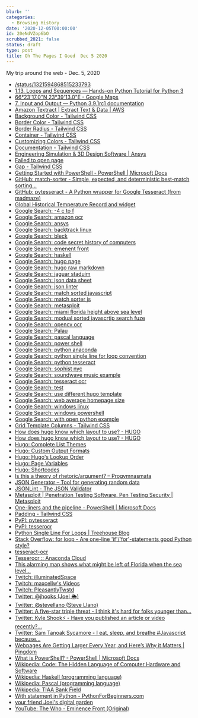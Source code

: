 ```yaml
---
blurb: ''
categories:
  - Browsing History
date: '2020-12-05T00:00:00'
id: 20eNdVZop6bO
scrubbed_2021: false
status: draft
type: post
title: Oh The Pages I Goed  Dec 5 2020
---
```


My trip around the web - Dec. 5, 2020

- [/status/1321594868515233793](https://twitter.com/kitchengarry/status/1321594868515233793)
- [1.13. Loops and Sequences — Hands-on Python Tutorial for Python 3](http://anh.cs.luc.edu/handsonPythonTutorial/loops.html)
- [66°23'17.0"N 23°39'13.0"E - Google Maps](https://www.google.com/maps/place/66%C2%B023'17.0%22N+23%C2%B039'13.0%22E/@66.3880556,23.5157241,11z/data=!4m5!3m4!1s0x0:0x0!8m2!3d66.3880556!4d23.6536111)
- [7. Input and Output — Python 3.9.1rc1 documentation](https://docs.python.org/3/tutorial/inputoutput.html)
- [Amazon Textract | Extract Text & Data | AWS](https://aws.amazon.com/textract/)
- [Background Color - Tailwind CSS](https://tailwindcss.com/docs/background-color)
- [Border Color - Tailwind CSS](https://tailwindcss.com/docs/border-color)
- [Border Radius - Tailwind CSS](https://tailwindcss.com/docs/border-radius)
- [Container - Tailwind CSS](https://tailwindcss.com/docs/container)
- [Customizing Colors - Tailwind CSS](https://tailwindcss.com/docs/customizing-colors)
- [Documentation - Tailwind CSS](https://tailwindcss.com/docs)
- [Engineering Simulation & 3D Design Software | Ansys](https://www.ansys.com/)
- [Failed to open page](https://sophist.nyc/)
- [Gap - Tailwind CSS](https://tailwindcss.com/docs/gap)
- [Getting Started with PowerShell - PowerShell | Microsoft Docs](https://docs.microsoft.com/en-us/powershell/scripting/learn/ps101/01-getting-started?view=powershell-7.1)
- [GitHub: match-sorter - Simple, expected, and deterministic best-match sorting...](https://github.com/kentcdodds/match-sorter)
- [GitHub: pytesseract - A Python wrapper for Google Tesseract (from madmaze)](https://github.com/madmaze/pytesseract)
- [Global Historical Temperature Record and widget](https://www.temperaturerecord.org/)
- [Google Search: -4 c to f](https://www.google.com/search?client=safari&rls=en&q=-4+c+to+f&ie=UTF-8&oe=UTF-8)
- [Google Search: amazon ocr](https://www.google.com/search?client=safari&rls=en&q=amazon+ocr&ie=UTF-8&oe=UTF-8)
- [Google Search: ansys](https://www.google.com/search?client=safari&rls=en&q=ansys&ie=UTF-8&oe=UTF-8)
- [Google Search: backtrack linux](https://www.google.com/search?client=safari&rls=en&q=backtrack+linux&ie=UTF-8&oe=UTF-8)
- [Google Search: bleck](https://www.google.com/search?client=safari&rls=en&q=bleck&ie=UTF-8&oe=UTF-8)
- [Google Search: code secret history of computers](https://www.google.com/search?client=safari&rls=en&q=code+secret+history+of+computers&ie=UTF-8&oe=UTF-8)
- [Google Search: emenent front](https://www.google.com/search?client=safari&rls=en&q=emenent+front&ie=UTF-8&oe=UTF-8)
- [Google Search: haskell](https://www.google.com/search?client=safari&rls=en&q=haskell&ie=UTF-8&oe=UTF-8)
- [Google Search: hugo page](https://www.google.com/search?client=safari&rls=en&q=hugo+page&ie=UTF-8&oe=UTF-8)
- [Google Search: hugo raw markdown](https://www.google.com/search?client=safari&rls=en&q=hugo+raw+markdown&ie=UTF-8&oe=UTF-8)
- [Google Search: jaguar staduim](https://www.google.com/search?client=safari&rls=en&q=jaguar+staduim&ie=UTF-8&oe=UTF-8)
- [Google Search: json data sheet](https://www.google.com/search?newwindow=1&client=safari&rls=en&ei=KCLMX8C8G4Wm5wLFsImoBg&q=json+data+sheet&oq=json+data+sheet&gs_lcp=CgZwc3ktYWIQAzIGCAAQCBAeMgYIABAIEB4yBggAEAgQHjIGCAAQCBAeMgYIABAIEB4yBggAEAgQHjIGCAAQCBAeMgYIABAIEB4yBggAEAgQHjoECAAQRzoGCAAQBxAeUNc1WJ84YIw9aABwAngAgAHqAYgBkgSSAQUyLjEuMZgBAKABAaoBB2d3cy13aXrIAQjAAQE&sclient=psy-ab&ved=0ahUKEwjA8NahibjtAhUF01kKHUVYAmUQ4dUDCAw&uact=5)
- [Google Search: json linter](https://www.google.com/search?client=safari&rls=en&q=json+linter&ie=UTF-8&oe=UTF-8)
- [Google Search: match sorted javascript](https://www.google.com/search?newwindow=1&client=safari&rls=en&ei=orHLX7rHC4GD5wLowpiwBA&q=match+sorted+javascript+&oq=match+sorted+javascript+&gs_lcp=CgZwc3ktYWIQAzIFCCEQoAEyBQghEKABOgQIABBHOgUIIRCrAjoHCCEQChCgAVDhRliGaGCfaWgAcAF4AIABc4gBoQuSAQQxMi40mAEAoAEBqgEHZ3dzLXdpesgBCMABAQ&sclient=psy-ab&ved=0ahUKEwi6oOT5nbftAhWBwVkKHWghBkYQ4dUDCAw&uact=5)
- [Google Search: match sorter js](https://www.google.com/search?client=safari&rls=en&q=match+sorter+js&ie=UTF-8&oe=UTF-8)
- [Google Search: metasploit](https://www.google.com/search?client=safari&rls=en&q=metasploit&ie=UTF-8&oe=UTF-8)
- [Google Search: miami florida height above sea level](https://www.google.com/search?client=safari&rls=en&q=miami+florida+height+above+sea+level&ie=UTF-8&oe=UTF-8)
- [Google Search: modual sorted javascrtip search fuze](https://www.google.com/search?client=safari&rls=en&q=modual+sorted+javascrtip+search+fuze&ie=UTF-8&oe=UTF-8)
- [Google Search: opencv ocr](https://www.google.com/search?newwindow=1&client=safari&rls=en&ei=ufXLX5brDMSQ5gL48YbIBQ&q=opencv+ocr&oq=opencv+ocr&gs_lcp=CgZwc3ktYWIQAzIICAAQyQMQkQIyAggAMgIIADICCAAyAggAMgIIADICCAAyAggAMgIIADICCAA6BAgAEEc6CggAELEDEMkDEEM6BAgAEEM6BwgAELEDEEM6BQgAEJECULQYWOAdYPgjaABwAngAgAFiiAG4ApIBATSYAQCgAQGqAQdnd3Mtd2l6yAEIwAEB&sclient=psy-ab&ved=0ahUKEwjWq8Xx3rftAhVEiFkKHfi4AVkQ4dUDCAw&uact=5)
- [Google Search: Palau](https://www.google.com/search?client=safari&rls=en&q=Palau&ie=UTF-8&oe=UTF-8)
- [Google Search: pascal language](https://www.google.com/search?newwindow=1&client=safari&rls=en&ei=reTLX4bJBoLZ5gKz35bYBg&q=pascal+language&oq=pascal+langu&gs_lcp=CgZwc3ktYWIQAxgAMggIABCxAxDJAzICCAAyAgguMgIIADICCAAyAggAMgIIADICCAAyAggAMgIIADoNCC4QsQMQyQMQQxCTAjoFCAAQsQM6BwgAELEDEEM6BQguELEDOgQIABBDOgoIABCxAxDJAxBDOgcILhCxAxBDOggILhDHARCvAToKCC4QxwEQrwEQClDfRVjdTGDGVGgAcAB4AIABcogBzgWSAQMzLjSYAQCgAQGqAQdnd3Mtd2l6wAEB&sclient=psy-ab)
- [Google Search: power shell](https://www.google.com/search?client=safari&rls=en&q=power+shell&ie=UTF-8&oe=UTF-8)
- [Google Search: python anaconda](https://www.google.com/search?client=safari&rls=en&q=python+anaconda&ie=UTF-8&oe=UTF-8)
- [Google Search: python single line for loop convention](https://www.google.com/search?client=safari&rls=en&q=python+single+line+for+loop+convention&ie=UTF-8&oe=UTF-8)
- [Google Search: python tesseract](https://www.google.com/search?client=safari&rls=en&q=python+tesseract&ie=UTF-8&oe=UTF-8)
- [Google Search: sophist nyc](https://www.google.com/search?newwindow=1&client=safari&rls=en&ei=f9HLX7eUIcLJ5gKgx6-wBg&q=sophist+nyc&oq=sophist+nyc&gs_lcp=CgZwc3ktYWIQAzoECAAQRzoFCAAQyQM6AggAOgIILjoCCCY6BggAEBYQHjoICAAQFhAKEB46CQgAEMkDEBYQHjoFCCEQoAFQ7hFY9SRggChoAXACeACAAXqIAfYDkgEDMy4ymAEAoAEBqgEHZ3dzLXdpesgBCMABAQ&sclient=psy-ab&ved=0ahUKEwj3z8GrvLftAhXCpFkKHaDjC2YQ4dUDCAw&uact=5)
- [Google Search: soundwave music example](https://www.google.com/search?q=soundwave+music+example&newwindow=1&client=safari&rls=en&source=lnms&tbm=isch&sa=X&ved=2ahUKEwiGjIKt87ftAhUFj1kKHUS-C18Q_AUoAXoECA4QAw&biw=1440&bih=734&dpr=2)
- [Google Search: tesseract ocr](https://www.google.com/search?newwindow=1&client=safari&rls=en&ei=h-fLX6CAJYHX5gKxgpKABg&q=tesseract+ocr&oq=tesseract+ocr&gs_lcp=CgZwc3ktYWIQAzIICAAQsQMQyQMyAggAMgIIADICCAAyAggAMgIIADICCAAyAggAMgIIADICCAA6BAgAEEc6BQgAEMkDOgQIABBDOgoILhCxAxCDARBDOgcIABCxAxBDOgQIABADOgIILlCOJlitPWDWQGgDcAJ4AIABY4gBhQSSAQE3mAEAoAEBqgEHZ3dzLXdpesgBCMABAQ&sclient=psy-ab&ved=0ahUKEwjg3_Os0bftAhWBq1kKHTGBBGAQ4dUDCAw&uact=5)
- [Google Search: test](https://www.google.com/search?newwindow=1&client=safari&source=hp&ei=-TfMX46BEKTz5gLbnqeoBA&q=test&oq=test&gs_lcp=CgZwc3ktYWIQAzIFCAAQsQMyBQgAELEDMgIIADIFCAAQsQMyBQgAELEDMgUIABCxAzILCC4QsQMQxwEQrwEyAggAMgIIADIFCC4QsQM6EQguELEDEIMBEMcBEKMCEJMCOggIABCxAxCDAToICC4QsQMQgwE6CwguELEDEMcBEKMCOggILhDHARCjAjoLCC4QsQMQgwEQkwI6EQguELEDEMcBEKMCEMkDEJMCUPUKWNsNYLYyaAVwAHgAgAEAiAEAkgEAmAEAoAEBqgEHZ3dzLXdperABAA&sclient=psy-ab&ved=0ahUKEwjO4dyInrjtAhWkuVkKHVvPCUUQ4dUDCAw&uact=5)
- [Google Search: use different hugo template](https://www.google.com/search?client=safari&rls=en&q=use+different+hugo+template&ie=UTF-8&oe=UTF-8)
- [Google Search: web average homepage size](https://www.google.com/search?client=safari&rls=en&q=web+average+homepage+size&ie=UTF-8&oe=UTF-8)
- [Google Search: windows linux](https://www.google.com/search?newwindow=1&client=safari&rls=en&ei=TRnMX4WTBcGL5wK_jauYBw&q=windows+linux+&oq=windows+linux+&gs_lcp=CgZwc3ktYWIQAzILCAAQsQMQyQMQkQIyBQgAEJECMgIIADICCAAyAggAMgIIADICCAAyAggAMgIIADICCAA6BAgAEEdQpxBYpxBg-BFoAHACeACAAYcBiAGHAZIBAzAuMZgBAKABAaoBB2d3cy13aXrIAQjAAQE&sclient=psy-ab&ved=0ahUKEwjF7cHogLjtAhXBxVkKHb_GCnMQ4dUDCAw&uact=5)
- [Google Search: windows powershell](https://www.google.com/search?client=safari&rls=en&q=windows+powershell&ie=UTF-8&oe=UTF-8)
- [Google Search: with open python example](https://www.google.com/search?client=safari&rls=en&q=with+open+python+example&ie=UTF-8&oe=UTF-8)
- [Grid Template Columns - Tailwind CSS](https://tailwindcss.com/docs/grid-template-columns)
- [How does hugo know which layout to use? - HUGO](https://discourse.gohugo.io/t/how-does-hugo-know-which-layout-to-use/14069)
- [How does hugo know which layout to use? - HUGO](https://discourse.gohugo.io/t/how-does-hugo-know-which-layout-to-use/14069/2)
- [Hugo: Complete List Themes](https://themes.gohugo.io/)
- [Hugo: Custom Output Formats](https://gohugo.io/templates/output-formats/)
- [Hugo: Hugo's Lookup Order](https://gohugo.io/templates/lookup-order/)
- [Hugo: Page Variables](https://gohugo.io/variables/page/)
- [Hugo: Shortcodes](https://gohugo.io/content-management/shortcodes/)
- [Is this a theory of rhetoric/argument? – Progymnasmata](https://stevellano.com/ogymnasmata-net-2008-06-is-this-theory-of-rhetoricargument-html/)
- [JSON Generator – Tool for generating random data](https://www.json-generator.com/)
- [JSONLint - The JSON Validator](https://jsonlint.com/)
- [Metasploit | Penetration Testing Software, Pen Testing Security | Metasploit](https://www.metasploit.com/)
- [One-liners and the pipeline - PowerShell | Microsoft Docs](https://docs.microsoft.com/en-us/powershell/scripting/learn/ps101/04-pipelines?view=powershell-7.1)
- [Padding - Tailwind CSS](https://tailwindcss.com/docs/padding)
- [PyPI: pytesseract](https://pypi.org/project/pytesseract/)
- [PyPI: tesserocr](https://pypi.org/project/tesserocr/)
- [Python Single Line For Loops | Treehouse Blog](https://blog.teamtreehouse.com/python-single-line-loops)
- [Stack Overflow: for loop - Are one-line 'if'/'for'-statements good Python style?](https://stackoverflow.com/questions/1729034/are-one-line-if-for-statements-good-python-style)
- [tesseract-ocr](https://github.com/tesseract-ocr/)
- [Tesserocr :: Anaconda Cloud](https://anaconda.org/conda-forge/tesserocr)
- [This alarming map shows what might be left of Florida when the sea level...](https://www.miamiherald.com/news/nation-world/national/article172347252.html)
- [Twitch: illuminatedSpace](https://www.twitch.tv/illuminatedSpace)
- [Twitch: maxcellw's Videos](https://www.twitch.tv/maxcellw/videos)
- [Twitch: PleasantlyTwstd](https://www.twitch.tv/pleasantlytwstd?referrer=raid)
- [Twitter: @jhooks (Joel 🌦)](https://twitter.com/jhooks)
- [Twitter: @stevellano (Steve Llano)](https://twitter.com/stevellano)
- [Twitter: A five-star triple threat - I think it's hard for folks younger than...](https://twitter.com/kerrizor/status/1335226663785832450)
- [Twitter: Kyle Shook⚡️ - Have you published an article or video recently?...](https://twitter.com/elyktrix/status/1335273463196639235)
- [Twitter: Sam Tanoak Sycamore - I eat, sleep, and breathe #Javascript because...](https://twitter.com/tanoaksam/status/1335260182054535174)
- [Webpages Are Getting Larger Every Year, and Here’s Why it Matters | Pingdom](https://www.pingdom.com/blog/webpages-are-getting-larger-every-year-and-heres-why-it-matters/)
- [What is PowerShell? - PowerShell | Microsoft Docs](https://docs.microsoft.com/en-us/powershell/scripting/overview?view=powershell-7.1)
- [Wikipedia: Code: The Hidden Language of Computer Hardware and Software](https://en.wikipedia.org/wiki/Code:_The_Hidden_Language_of_Computer_Hardware_and_Software)
- [Wikipedia: Haskell (programming language)](https://en.wikipedia.org/wiki/Haskell_(programming_language))
- [Wikipedia: Pascal (programming language)](https://en.wikipedia.org/wiki/Pascal_(programming_language))
- [Wikipedia: TIAA Bank Field](https://en.wikipedia.org/wiki/TIAA_Bank_Field)
- [With statement in Python - PythonForBeginners.com](https://www.pythonforbeginners.com/files/with-statement-in-python)
- [your friend Joel's digital garden](https://joelhooks.com/)
- [YouTube: The Who - Eminence Front (Original)](https://www.youtube.com/watch?v=rx6Zgz0TZuA)
